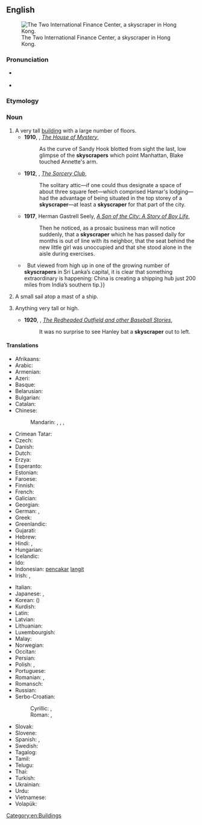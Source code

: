 ==English==
{{wikipedia}}
[[File:HK-2IFC-sj cropped.jpg|thumb|right|The Two International Finance Center, a skyscraper in Hong Kong.]]

===Pronunciation===
* {{a|UK}} {{IPA|/ˈskaɪˌskɹeɪp.ə(ɹ)/|lang=en}}
* {{a|GenAm}} {{IPA|/ˈskaɪˌskɹeɪpɚ/|lang=en}}

===Etymology===
{{compound|en|sky|scraper}}

===Noun===
{{en-noun}}

# A very tall [[building]] with a large number of floors.
#* '''1910''', {{w|William Henry Irwin}}, ''[http://www.gutenberg.org/cache/epub/12678/pg12678.txt The House of Mystery]'',
#*: As the curve of Sandy Hook blotted from sight the last, low glimpse of the '''skyscrapers''' which point Manhattan, Blake touched Annette's arm.
#* '''1912''', {{w|Elliott O'Donnell}}, ''[http://www.gutenberg.org/files/14317/14317-h/14317-h.htm The Sorcery Club]'',
#*: The solitary attic—if one could thus designate a space of about three square feet—which comprised Hamar's lodging—had the advantage of being situated in the top storey of a '''skyscraper'''—at least a '''skyscraper''' for that part of the city.
#* '''1917''', Herman Gastrell Seely, ''[http://www.gutenberg.org/files/20708/20708-h/20708-h.htm A Son of the City: A Story of Boy Life]'',
#*: Then he noticed, as a prosaic business man will notice suddenly, that a '''skyscraper''' which he has passed daily for months is out of line with its neighbor, that the seat behind the new little girl was unoccupied and that she stood alone in the aisle during exercises.
#* {{quote-magazine|date=2013-06-08|volume=407|issue=8839|page=52|magazine={{w|The Economist}}
|title=[http://www.economist.com/news/international/21579039-chinas-growing-empire-ports-abroad-mainly-about-trade-not-aggression-new-masters The new masters and commanders]
|passage=From the ground, Colombo’s port does not look like much.{{...}}&nbsp; But viewed from high up in one of the growing number of '''skyscrapers''' in Sri Lanka’s capital, it is clear that something extraordinary is happening: China is creating a shipping hub just 200 miles from India’s southern tip.}}
# {{lb|en|archaic}} A small sail atop a mast of a ship.
# {{lb|en|figuratively}} Anything very tall or high.
#* '''1920''', {{w|Zane Grey}}, ''[http://www.gutenberg.org/files/385/385-h/385-h.htm The Redheaded Outfield and other Baseball Stories]'',
#*: It was no surprise to see Hanley bat a '''skyscraper''' out to left.

====Translations====
{{trans-top|tall building}}
* Afrikaans: {{t|af|wolkekrabber}}
* Arabic: {{t|ar|نَاطِحَة سَحَاب|f|tr=nāṭiḥat saḥāb}}
* Armenian: {{t+|hy|երկնաքեր}}
* Azeri: {{t|az|göydələn}}
* Basque: {{t|eu|etxeorratz}}
* Belarusian: {{t|be|небасяг|m|tr=nebasjáh|sc=Cyrl}}
* Bulgarian: {{t|bg|небостъргач|m|tr=nebostărgač|sc=Cyrl}}
* Catalan: {{t+|ca|gratacel|m}}
* Chinese:
*: Mandarin: {{t+|cmn|摩天大樓|sc=Hani}}, {{t+|cmn|摩天大楼|tr=mótiān dàlóu|sc=Hani}}, {{t+|cmn|摩天樓|sc=Hani}}, {{t+|cmn|摩天楼|tr=mótiānlóu|sc=Hani}}
* Crimean Tatar: {{t|crh|kökteşken}}
* Czech: {{t+|cs|mrakodrap|m}}
* Danish: {{t+|da|skyskraber|c}}
* Dutch: {{t+|nl|wolkenkrabber|m}}
* Erzya: {{t|myv|менельтокиця}}
* Esperanto: {{t|eo|nubskrapulo}}
* Estonian: {{t|et|pilvelõhkuja}}
* Faroese: {{t|fo|háhús|n}}
* Finnish: {{t+|fi|pilvenpiirtäjä}}
* French: {{t+|fr|gratte-ciel|m}}
* Galician: {{t+|gl|rañaceos|m}}
* Georgian: {{t|ka|ცათამბჯენი}}
* German: {{t+|de|Wolkenkratzer|m}}, {{t+|de|Hochhaus|n}}
* Greek: {{t+|el|ουρανοξύστης|m}}
* Greenlandic: {{t|kl|skyskraberi}}
* Gujarati: {{t|gu|ગગનચુંબી|tr=gagancumbī|sc=Gujr}}
* Hebrew: {{t+|he|גורד שחקים|m|alt=גּוֹרֵד־שְׁחָקִים|tr=goréd-sh'khakím}}
* Hindi: {{t|hi|गगनचुंबी इमारत|tr=gaganacumbī imārat|sc=Deva}}, {{t|hi|गगनचुम्बी इमारत|tr=gaganacumbī imārat|sc=Deva}}
* Hungarian: {{t+|hu|felhőkarcoló}}
* Icelandic: {{t|is|skýjakljúfur|m}}
* Ido: {{t+|io|cieloskrapero}}
* Indonesian: [[pencakar]] [[langit]]
* Irish: {{t|ga|ilstórach|m}}, {{t|ga|teach spéire|m}}
{{trans-mid}}
* Italian: {{t+|it|grattacielo|m}}
* Japanese: {{t|ja|超高層ビル|tr=chōkōsō-biru|sc=Jpan}}, {{t|ja|摩天楼|tr=まてんろう, matenrō|sc=Jpan}}
* Korean: {{t+|ko|마천루}} ({{t+|ko|摩天樓}})
* Kurdish: {{t+|ku|balexane|f}}
* Latin: {{t|la|caeliscalpium|n}}
* Latvian: {{t|lv|debesskrāpis}}
* Lithuanian: {{t|lt|dangoraižis}}
* Luxembourgish: {{t|lb|Wollekekrazert|m}}
* Malay: {{t|ms|pencakar langit}}
* Norwegian: {{t|no|skyskraper}}
* Occitan: {{t+|oc|gratacèl|m}}
* Persian: {{t+|fa|آسمانخراش}}
* Polish: {{t+|pl|wieżowiec|m}}, {{t+|pl|drapacz chmur|m}}
* Portuguese: {{t+|pt|arranha-céu|m}}
* Romanian: {{t+|ro|zgârie-nori}}, {{t+|ro|building|n}}
* Romansch: {{t|rm|sgrattatschiel|m}}
* Russian: {{t+|ru|небоскрёб|m}}
* Serbo-Croatian:
*: Cyrillic: {{t|sh|небодер|m}}, {{t|sh|облакодер|m}}
*: Roman: {{t+|sh|neboder|m}}, {{t|sh|oblakoder|m}}
* Slovak: {{t|sk|mrakodrap|m}}
* Slovene: {{t+|sl|nebotičnik|m}}
* Spanish: {{t+|es|rascacielos|m}}, {{t+|es|torre|f}}
* Swedish: {{t+|sv|skyskrapa|c}}
* Tagalog: {{t|tl|kayudlangit}}
* Tamil: {{t|ta|வானளாவி|tr=vāṅaḷāvi}}
* Telugu: {{t|te|ఆకాశసౌధం}}
* Thai: {{t|th|ตึกระฟ้า|tr=tiikrafâa}}
* Turkish: {{t+|tr|gökdelen}}
* Ukrainian: {{t|uk|хмарочос|m|tr=xmaročós|sc=Cyrl}}
* Urdu: {{t|ur|بلند}} {{t|ur|ترین}} {{t|ur|عمارات}}
* Vietnamese: {{t+|vi|nhà chọc trời}}
* Volapük: {{t+|vo|silikratabumot}}
{{trans-bottom}}

{{trans-top|sail}}
{{trans-mid}}
{{trans-bottom}}

[[Category:en:Buildings]]